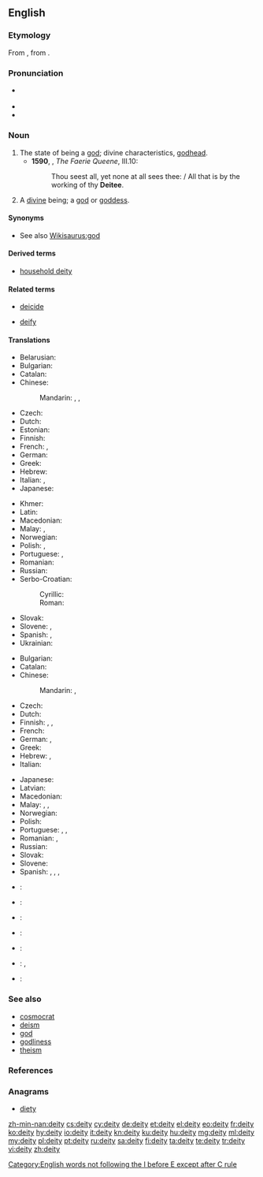 ==English==
{{wikipedia}}

===Etymology===
From {{etyl|frm|en}} {{term|deité|lang=frm}}, from {{etyl|la|en}} {{term/t|la|deitās}}.

===Pronunciation===
* {{a|UK}} {{IPA|/ˈdiːɪti/|/ˈdeɪɪti/}}
* {{audio|en-uk-deity1.ogg|More traditional pronunciation (UK)|lang=en}}
* {{audio|en-uk-deity2.ogg|Alternative pronunciation<ref>The American Heritage Book of English Usage.
A Practical and Authoritative Guide to Contemporary English.  1996.</ref> (UK)|lang=en}}

===Noun===
{{en-noun|deities}}

# The state of being a [[god]]; divine characteristics, [[godhead]]. {{defdate|from 14th c.}}
#* '''1590''', {{w|Edmund Spenser}}, ''The Faerie Queene'', III.10:
#*: Thou seest all, yet none at all sees thee: / All that is by the working of thy '''Deitee'''.
# A [[divine]] being; a [[god]] or [[goddess]]. {{defdate|from 14th c.}}
{{rfex}}

====Synonyms====
* See also [[Wikisaurus:god]]

====Derived terms====
* [[household deity]]

====Related terms====
{{rel-top|Terms etymologically related to ''deity''}}
* [[deicide]]
{{rel-mid}}
* [[deify]]
{{rel-bottom}}

====Translations====
{{trans-top|essential nature of a god, divinity}}
* Belarusian: {{t|be|боскасць|f|tr=bóskascʹ|sc=Cyrl}}
* Bulgarian: {{t|bg|божественост|f|tr=božéstvenost}}
* Catalan: {{t|ca|deïtat|f}}
* Chinese:
*: Mandarin: {{t+|cmn|神威|tr=shénwēi|sc=Hani}}, {{t+|cmn|神力|tr=shénlì|sc=Hani}}, {{t+|cmn|神性|tr=shénxìng|sc=Hani}}
* Czech: {{t|cs|božství|n}}
* Dutch: {{t+|nl|godheid|f}}
* Estonian: {{t|et|jumalus}}
* Finnish: {{t+|fi|jumaluus}}
* French: {{t+|fr|déité|f}}, {{t+|fr|divinité|f}}
* German: {{t+|de|Gottheit|f}}
* Greek: {{t+|el|θεότητα|f|tr=theótita}}
* Hebrew: {{t|he|אלוהות|f|tr=elohút}}
* Italian: {{t+|it|divinità|f}}, {{t|it|deità|f}}
* Japanese: {{t|ja|神性|tr=しんせい, shinsei|sc=Jpan}}
{{trans-mid}}
* Khmer: {{t+|km|ទេវ|tr=de va|sc=Khmr}}
* Latin: {{t|la|deitas|f}}
* Macedonian: {{t|mk|божественост|f|tr=bóžestvenost}}
* Malay: {{t|ms|ketuhanan}}, {{t|ms|kedewaan}}
* Norwegian: {{t|no|guddom|m}}
* Polish: {{t+|pl|bóstwo|n}}, {{t+|pl|boskość|f}}
* Portuguese: {{t+|pt|divindade|f}}, {{t+|pt|deidade}}
* Romanian: {{t+|ro|divinitate|f}}
* Russian: {{t+|ru|божественность|f|tr=božéstvennostʹ}}
* Serbo-Croatian:
*: Cyrillic: {{t|sh|божанственост|f}}
*: Roman: {{t+|sh|božanstvenost|f}}
* Slovak: {{t|sk|božstvo|n}}
* Slovene: {{t+|sl|božanstvo|n}}, {{t|sl|božanskost|f}}
* Spanish: {{t+|es|deidad|f}}, {{t+|es|divinidad|f}}
* Ukrainian: {{t+|uk|божественність|f|tr=božéstvennistʹ|sc=Cyrl}}
{{trans-bottom}}

{{trans-top|a powerful entity that possesses numerous miraculous powers}}
* Bulgarian: {{t+|bg|божество|n|tr=božestvo}}
* Catalan: {{t|ca|deïtat|f}}
* Chinese:
*: Mandarin: {{t+|cmn|神|tr=shén|sc=Hani}}, {{t+|cmn|神明|tr=shénmíng|sc=Hani}}
* Czech: {{t|cs|božstvo|n}}
* Dutch: {{t+|nl|godheid|f}}
* Finnish: {{t+|fi|jumala}}, {{t+|fi|jumalatar}}, {{t|fi|jumalolento}}
* French: {{t+|fr|déité|f}}
* German: {{t+|de|Gott|m}}, {{t+|de|Gottheit|f}}
* Greek: {{t+|el|θεότητα|f|tr=theótita}}
* Hebrew: {{t+|he|אלוהים|tr=elohím}}, {{t+|he|אל|m|tr=él}}
* Italian: {{t+|it|divinità|f}}
{{trans-mid}}
* Japanese: {{t+|ja|神仏|tr=shin'butsu|sc=Jpan}}
* Latvian: {{t|lv|dievība|f}}
* Macedonian: {{t|mk|божество|n|tr=bóžestvo}}
* Malay: {{t|ms|tuhan}}, {{t|ms|dewa|m}}, {{t|ms|dewi|f}}
* Norwegian: {{t+|no|gud|m}}
* Polish: {{t+|pl|bóstwo|n}}
* Portuguese: {{t+|pt|deus|m}}, {{t+|pt|deusa|f}}, {{t+|pt|divindade|f}}
* Romanian: {{t+|ro|dumnezeu|f}}, {{t+|ro|divinitate|f}}
* Russian: {{t+|ru|божество|n|tr=božestvó}}
* Slovak: {{t|sk|božstvo|n}}
* Slovene: {{t+|sl|božanstvo|n}}
* Spanish: {{t+|es|dios|m}}, {{t+|es|diosa|f}}, {{t+|es|deidad|f}}, {{t+|es|divinidad|f}}
{{trans-bottom}}

{{checktrans-top}}
* {{ttbc|hu}}: {{t+|hu|istenség}}
* {{ttbc|kn}}: {{t+|kn|ದೇವ|tr=deeva|sc=Knda}}
* {{ttbc|ko}}: {{t+|ko|신성|sc=Kore}}
{{trans-mid}}
* {{ttbc|fa}}: {{t+|fa|ایزد|tr=izad|sc=Arab}}
* {{ttbc|ro}}: {{t+|ro|zeitate|f}}
* {{ttbc|sk}}: {{qualifier|1, 2}} {{t|sk|božstvo|n}}, {{qualifier|2}} {{t|sk|bôžik|m}}
* {{ttbc|te}}: {{t+|te|దైవం|tr=daivaM|sc=Telu}}
{{trans-bottom}}

===See also===
* [[cosmocrat]]
* [[deism]]
* [[god]]
* [[godliness]]
* [[theism]]

===References===
<references/>

===Anagrams===
* [[diety#English|diety]]

[[Category:English words not following the I before E except after C rule]]

[[zh-min-nan:deity]]
[[cs:deity]]
[[cy:deity]]
[[de:deity]]
[[et:deity]]
[[el:deity]]
[[eo:deity]]
[[fr:deity]]
[[ko:deity]]
[[hy:deity]]
[[io:deity]]
[[it:deity]]
[[kn:deity]]
[[ku:deity]]
[[hu:deity]]
[[mg:deity]]
[[ml:deity]]
[[my:deity]]
[[pl:deity]]
[[pt:deity]]
[[ru:deity]]
[[sa:deity]]
[[fi:deity]]
[[ta:deity]]
[[te:deity]]
[[tr:deity]]
[[vi:deity]]
[[zh:deity]]